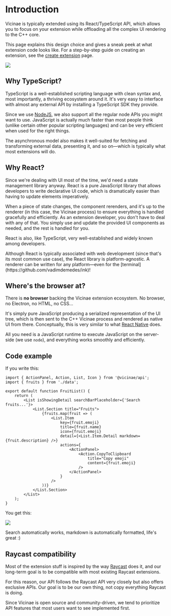 # Introduction

Vicinae is typically extended using its React/TypeScript API, which allows you to focus on your extension while offloading all the complex UI rendering to the C++ core.

This page explains this design choice and gives a sneak peek at what extension code looks like. For a step-by-step guide on creating an extension, see the [create extension](/extensions/create) page.

![](/extensions/code.webp)

## Why TypeScript?

TypeScript is a well-established scripting language with clean syntax and, most importantly, a thriving ecosystem around it. It's very easy to interface with almost any external API by installing a TypeScript SDK they provide.

Since we use [NodeJS](https://nodejs.org/en), we also support all the regular node APIs you might want to use. JavaScript is actually much faster than most people think (unlike certain other popular scripting languages) and can be very efficient when used for the right things.

The asynchronous model also makes it well-suited for fetching and transforming external data, presenting it, and so on—which is typically what most extensions will do.

## Why React?

Since we're dealing with UI most of the time, we'd need a state management library anyway. React is a pure JavaScript library that allows developers to write declarative UI code, which is dramatically easier than having to update elements imperatively.

When a piece of state changes, the component rerenders, and it's up to the renderer (in this case, the Vicinae process) to ensure everything is handled gracefully and efficiently. As an extension developer, you don't have to deal with any of that. You simply use and update the provided UI components as needed, and the rest is handled for you.

React is also, like TypeScript, very well-established and widely known among developers.

<Note>
Although React is typically associated with web development (since that's its most common use case), the React library is platform-agnostic. A renderer can be written for any platform—even for the [terminal](https://github.com/vadimdemedes/ink)!
</Note>

## Where's the browser at?

There is **no browser** backing the Vicinae extension ecosystem. No browser, no Electron, no HTML, no CSS...

It's simply pure JavaScript producing a serialized representation of the UI tree, which is then sent to the C++ Vicinae process and rendered as native UI from there. Conceptually, this is very similar to what [React Native](https://reactnative.dev/) does.

All you need is a JavaScript runtime to execute JavaScript on the server-side (we use `node`), and everything works smoothly and efficiently.

## Code example

If you write this:

```tsx
import { ActionPanel, Action, List, Icon } from '@vicinae/api';
import { fruits } from './data';

export default function FruitList() {
	return (
		<List isShowingDetail searchBarPlaceholder={'Search fruits...'}>
			<List.Section title="Fruits">
				{fruits.map(fruit => (
					<List.Item 
						key={fruit.emoji}
						title={fruit.name} 
						icon={fruit.emoji} 
						detail={<List.Item.Detail markdown={fruit.description} />}
						actions={
							<ActionPanel>
								<Action.CopyToClipboard 
									title="Copy emoji" 
									content={fruit.emoji} 
								/>
							</ActionPanel>
						}
					/>
				))}
			</List.Section>
		</List>
	);
}
```

You get this:

![](/extensions/intro-example.webp)

Search automatically works, markdown is automatically formatted, life's great :)

## Raycast compatibility

Most of the extension stuff is inspired by the way [Raycast](https://developers.raycast.com/) does it, and our long-term goal is to be compatible with most existing Raycast extensions.

For this reason, our API follows the Raycast API very closely but also offers exclusive APIs. Our goal is to be our own thing, not copy everything Raycast is doing.

<Note>
Since Vicinae is open source and community-driven, we tend to prioritize API features that most users want to see implemented first.
</Note>

